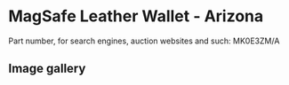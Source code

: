 
# MagSafe Leather Wallet - Arizona

Part number, for search engines, auction websites and such: MK0E3ZM/A

## Image gallery

<div style={{ width: "768px" }}>
  <GalleryComponent
    images={[
      {
        original: "/everysource/MK0E3.webp",
        thumbnail: "/everypreview/MK0E3.webp",
      },
      {
        original: "/everysource/MK0E3_AV1.webp",
        thumbnail: "/everypreview/MK0E3_AV1.webp",
      },
      {
        original: "/everysource/MK0E3_AV2.webp",
        thumbnail: "/everypreview/MK0E3_AV2.webp",
      },
      {
        original: "/everysource/MK0E3_AV3.webp",
        thumbnail: "/everypreview/MK0E3_AV3.webp",
      }
    ]}
  />
</div>